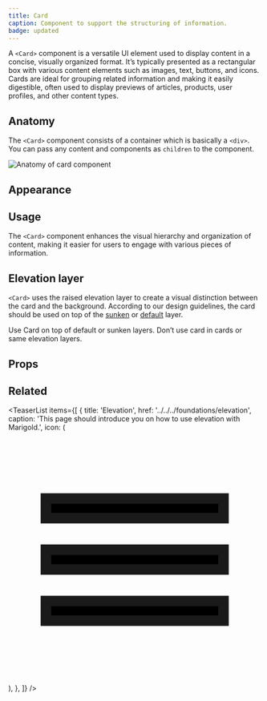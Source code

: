 ```yaml
---
title: Card
caption: Component to support the structuring of information.
badge: updated
---
```


A `<Card>` component is a versatile UI element used to display content in a concise, visually organized format.
It’s typically presented as a rectangular box with various content elements such as images, text, buttons, and icons.
Cards are ideal for grouping related information and making it easily digestible, often used to display previews of articles, products, user profiles, and other content types.

## Anatomy

The `<Card>` component consists of a container which is basically a `<div>`. You can pass any content and components as `children` to the component.

<Image
  src="/card/card-anatomy.jpg"
  alt="Anatomy of card component"
  width={800}
  height={550}
  className="mx-auto block"
/>

## Appearance

<AppearanceDemo component={title} />

<AppearanceTable component={title} />

## Usage

The `<Card>` component enhances the visual hierarchy and organization of content, making it easier for users to engage with various pieces of information.

## Elevation layer

`<Card>` uses the raised elevation layer to create a visual distinction between the card and the background.
According to our design guidelines, the card should be used on top of the [sunken](../../../foundations/elevation#sunken) or [default](../../../foundations/elevation#default) layer.

<ComponentDemo file="./card-elevation.demo.tsx" />

<GuidelineTiles>
  <Do>
    <Do.Description>
      Use Card on top of default or sunken layers.
    </Do.Description>
  </Do>
  <Dont>
    <Dont.Description>
      Don’t use card in cards or same elevation layers.
    </Dont.Description>
  </Dont>
</GuidelineTiles>

## Props

<StorybookHintMessage component={title} />

<PropsTable component={title} />

## Related

<TeaserList
  items={[
    {
      title: 'Elevation',
      href: '../../../foundations/elevation',
      caption:
        'This page should introduce you on how to use elevation with Marigold.',
      icon: (
        <svg
          viewBox="0 0 24 24"
          className="size-6"
          strokeWidth="1.5"
          stroke="currentColor"
        >
          <path d="M3.5625 6.375H20.4375V8.25H3.5625V6.375ZM3.5625 16.125H20.4375V18H3.5625V16.125ZM20.4375 11.25H3.5625V13.125H20.4375V11.25Z"></path>
        </svg>
      ),
    },
  ]}
/>
